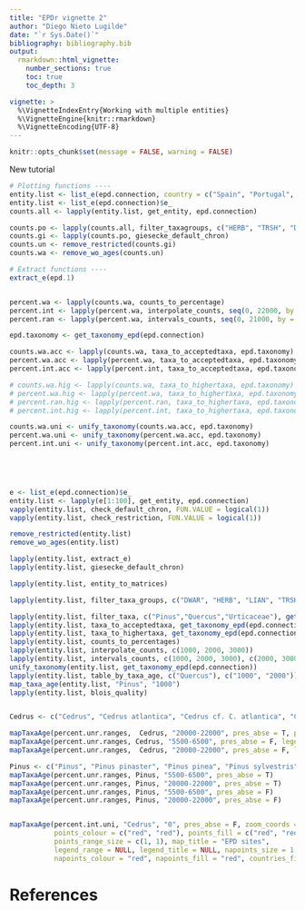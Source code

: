 ```yaml
---
title: "EPDr vignette 2"
author: "Diego Nieto Lugilde"
date: "`r Sys.Date()`"
bibliography: bibliography.bib
output:
  rmarkdown::html_vignette:
    number_sections: true
    toc: true
    toc_depth: 3

vignette: >
  %\VignetteIndexEntry{Working with multiple entities}
  %\VignetteEngine{knitr::rmarkdown}
  %\VignetteEncoding{UTF-8}
---
```


```r
knitr::opts_chunk$set(message = FALSE, warning = FALSE)
```

New tutorial

```r
# Plotting functions ----
entity.list <- list_e(epd.connection, country = c("Spain", "Portugal", "France", "Switzerland", "Austria", "Italy", "Malta", "Algeria", "Tunisia", "Morocco", "Atlantic ocean", "Mediterranean Sea"))
entity.list <- list_e(epd.connection)$e_
counts.all <- lapply(entity.list, get_entity, epd.connection)

counts.po <- lapply(counts.all, filter_taxagroups, c("HERB", "TRSH", "DWAR", "LIAN", "HEMI", "UPHE"))
counts.gi <- lapply(counts.po, giesecke_default_chron)
counts.un <- remove_restricted(counts.gi)
counts.wa <- remove_wo_ages(counts.un)

# Extract functions ----
extract_e(epd.1)


percent.wa <- lapply(counts.wa, counts_to_percentage)
percent.int <- lapply(percent.wa, interpolate_counts, seq(0, 22000, by = 1000))
percent.ran <- lapply(percent.wa, intervals_counts, seq(0, 21000, by = 1000), seq(999, 21999, by = 1000))

epd.taxonomy <- get_taxonomy_epd(epd.connection)

counts.wa.acc <- lapply(counts.wa, taxa_to_acceptedtaxa, epd.taxonomy)
percent.wa.acc <- lapply(percent.wa, taxa_to_acceptedtaxa, epd.taxonomy)
percent.int.acc <- lapply(percent.int, taxa_to_acceptedtaxa, epd.taxonomy)

# counts.wa.hig <- lapply(counts.wa, taxa_to_highertaxa, epd.taxonomy)
# percent.wa.hig <- lapply(percent.wa, taxa_to_highertaxa, epd.taxonomy)
# percent.ran.hig <- lapply(percent.ran, taxa_to_highertaxa, epd.taxonomy)
# percent.int.hig <- lapply(percent.int, taxa_to_highertaxa, epd.taxonomy)

counts.wa.uni <- unify_taxonomy(counts.wa.acc, epd.taxonomy)
percent.wa.uni <- unify_taxonomy(percent.wa.acc, epd.taxonomy)
percent.int.uni <- unify_taxonomy(percent.int.acc, epd.taxonomy)




  
e <- list_e(epd.connection)$e_
entity.list <- lapply(e[1:100], get_entity, epd.connection)
vapply(entity.list, check_default_chron, FUN.VALUE = logical(1))
vapply(entity.list, check_restriction, FUN.VALUE = logical(1))

remove_restricted(entity.list)
remove_wo_ages(entity.list)

lapply(entity.list, extract_e)
lapply(entity.list, giesecke_default_chron)

lapply(entity.list, entity_to_matrices)

lapply(entity.list, filter_taxa_groups, c("DWAR", "HERB", "LIAN", "TRSH", "UPHE", "INUN"))

lapply(entity.list, filter_taxa, c("Pinus","Quercus","Urticaceae"), get_taxonomy_epd(epd.connection))
lapply(entity.list, taxa_to_acceptedtaxa, get_taxonomy_epd(epd.connection))
lapply(entity.list, taxa_to_highertaxa, get_taxonomy_epd(epd.connection))
lapply(entity.list, counts_to_percentages)
lapply(entity.list, interpolate_counts, c(1000, 2000, 3000))
lapply(entity.list, intervals_counts, c(1000, 2000, 3000), c(2000, 3000, 4000))
unify_taxonomy(entity.list, get_taxonomy_epd(epd.connection))
lapply(entity.list, table_by_taxa_age, c("Quercus"), c("1000", "2000"))
map_taxa_age(entity.list, "Pinus", "1000")
lapply(entity.list, blois_quality)


Cedrus <- c("Cedrus", "Cedrus atlantica", "Cedrus cf. C. atlantica", "Cedrus-type", "cf. Cedrus")

mapTaxaAge(percent.unr.ranges,  Cedrus, "20000-22000", pres_abse = T, pollen_thres = 0)(percent.unr.ranges,  Cedrus, "20000-22000", pres_abse = T, pollen_thres = 0)
mapTaxaAge(percent.unr.ranges, Cedrus, "5500-6500", pres_abse = F, legend_range = c(0,5))
mapTaxaAge(percent.unr.ranges,  Cedrus, "20000-22000", pres_abse = F, legend_range = c(0,5))

Pinus <- c("Pinus", "Pinus pinaster", "Pinus pinea", "Pinus sylvestris", "Pinus-type", "Pinus sp.")
mapTaxaAge(percent.unr.ranges, Pinus, "5500-6500", pres_abse = T)
mapTaxaAge(percent.unr.ranges, Pinus, "20000-22000", pres_abse = T)
mapTaxaAge(percent.unr.ranges, Pinus, "5500-6500", pres_abse = F)
mapTaxaAge(percent.unr.ranges, Pinus, "20000-22000", pres_abse = F)


mapTaxaAge(percent.int.uni, "Cedrus", "0", pres_abse = F, zoom_coords = c(-20, 180, 30, 80), points_pch = 21,
           points_colour = c("red", "red"), points_fill = c("red", "red"),
           points_range_size = c(1, 1), map_title = "EPD sites",
           legend_range = NULL, legend_title = NULL, napoints_size = 1, napoints_pch = 21, 
           napoints_colour = "red", napoints_fill = "red", countries_fill_colour = "grey80", countries_border_colour = "grey90")
```


# References
